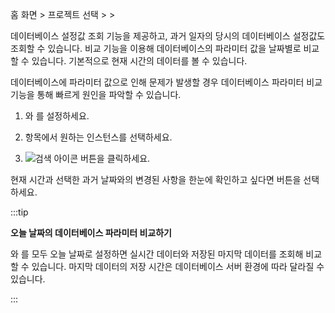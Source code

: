 홈 화면 &gt; 프로젝트 선택 &gt; <Cmdname sid="side_analysis" className="uitext" /> &gt; <Cmdname sid="side_dbParameter" className="uitext" />

데이터베이스 설정값 조회 기능을 제공하고, 과거 일자의 당시의 데이터베이스 설정값도 조회할 수 있습니다. 비교 기능을 이용해 데이터베이스의 파라미터 값을 날짜별로 비교할 수 있습니다. 기본적으로 현재 시간의 데이터를 볼 수 있습니다. 

데이터베이스에 파라미터 값으로 인해 문제가 발생할 경우 데이터베이스 파라미터 비교 기능을 통해 빠르게 원인을 파악할 수 있습니다.

<ProdImg img='db-databaseparameter.png' desc='데이터베이스 파라미터'/>

1. <Cmdname sid="reference_date" className="uitext" />와 <Cmdname sid="comparison_date" className="uitext" />를 설정하세요.

1. <Cmdname sid="instance" className="uitext" /> 항목에서 원하는 인스턴스를 선택하세요. 

1. ![검색 아이콘](/img/ico-btn-search.png) 버튼을 클릭하세요. 

현재 시간과 선택한 과거 날짜와의 변경된 사항을 한눈에 확인하고 싶다면 <Cmdname sid="view_changes" className="uitext" /> 버튼을 선택하세요.

<ProdImg img='db-databaseparameter-changed.png' desc='데이터베이스 파라미터'/>

<Xclude product="redis,mongodb,oracle-dma">

:::tip

**오늘 날짜의 데이터베이스 파라미터 비교하기**

<Xclude product="cubrid"><ProdImg img="db-databaseparameter-compare-today.png" desc="데이터베이스 파라미터" /></Xclude>

<Cmdname sid="reference_date" className="uitext" />와 <Cmdname sid="comparison_date" className="uitext" />를 모두 오늘 날짜로 설정하면 실시간 데이터와 저장된 마지막 데이터를 조회해 비교할 수 있습니다. 마지막 데이터의 저장 시간은 데이터베이스 서버 환경에 따라 달라질 수 있습니다.

:::

</Xclude>